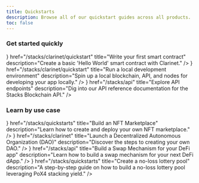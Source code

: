 ```yaml
---
title: Quickstarts
description: Browse all of our quickstart guides across all products.
toc: false
---
```



### <span className='font-light'>Get started</span> <span className='inline-flex items-center'>quickly <ChevronsRight className='ml-1' /></span>

<Cards className='sm:grid-cols-3'>
  <Card
    icon={<Play className='text-primary' />}
    href="/stacks/clarinet/quickstart"
    title="Write your first smart contract"
    description="Create a basic 'Hello World' smart contract with Clarinet."
  />
  <Card
    icon={<Terminal className='text-primary' />}
    href="/stacks/clarinet/quickstart"
    title="Run a local development environment"
    description="Spin up a local blockchain, API, and nodes for developing your app locally."
  />
  <Card
    icon={<Database className='text-primary' />}
    href="/stacks/api"
    title="Explore API endpoints"
    description="Dig into our API reference documentation for the Stacks Blockchain API."
  />
</Cards>

### <span className='font-light'>Learn by</span> <span className='inline-flex items-center'>use case <ChevronsRight className='ml-1' /></span>

<Cards className='sm:grid-cols-3'>
  <Card
    icon={<Store className='text-primary' />}
    href="/stacks/quickstarts"
    title="Build an NFT Marketplace"
    description="Learn how to create and deploy your own NFT marketplace."
  />
  <Card
    icon={<Scale className='text-primary' />}
    href="/stacks/clarinet"
    title="Launch a Decentralized Autonomous Organization (DAO)"
    description="Discover the steps to creating your own DAO."
  />
  <Card
    icon={<ArrowLeftRight className='text-primary' />}
    href="/stacks/api"
    title="Build a Swap Mechanism for your DeFi app"
    description="Learn how to build a swap mechanism for your next DeFi dApp."
  />
  <Card
    icon={<Store className='text-primary' />}
    href="/stacks/quickstarts"
    title="Create a no-loss lottery pool"
    description="A step-by-step guide on how to build a no-loss lottery pool leveraging PoX4 stacking yield."
  />
</Cards>